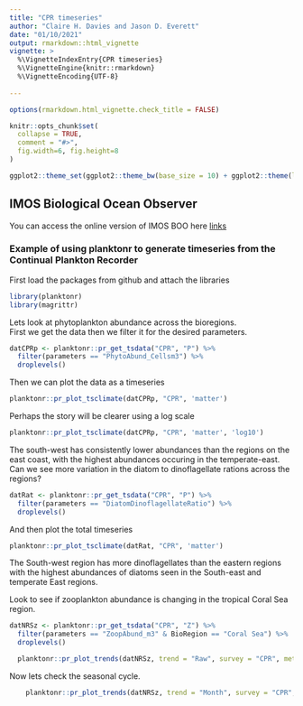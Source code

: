 ```yaml
---
title: "CPR timeseries"
author: "Claire H. Davies and Jason D. Everett"
date: "01/10/2021"
output: rmarkdown::html_vignette
vignette: >
  %\VignetteIndexEntry{CPR timeseries}
  %\VignetteEngine{knitr::rmarkdown}
  %\VignetteEncoding{UTF-8}
  
---
```


```r
options(rmarkdown.html_vignette.check_title = FALSE)

knitr::opts_chunk$set(
  collapse = TRUE,
  comment = "#>",
  fig.width=6, fig.height=8
)

ggplot2::theme_set(ggplot2::theme_bw(base_size = 10) + ggplot2::theme(legend.title = ggplot2::element_blank()))

```

## IMOS Biological Ocean Observer

You can access the online version of IMOS BOO here [links](https://jaseeverett.shinyapps.io/IMOS_BioOceanObserver/)

### Example of using planktonr to generate timeseries from the Continual Plankton Recorder

First load the packages from github and attach the libraries

```r
library(planktonr)
library(magrittr)
```

Lets look at phytoplankton abundance across the bioregions.  
First we get the data then we filter it for the desired parameters.

```r
datCPRp <- planktonr::pr_get_tsdata("CPR", "P") %>%
  filter(parameters == "PhytoAbund_Cellsm3") %>%
  droplevels()

```

Then we can plot the data as a timeseries

```r
planktonr::pr_plot_tsclimate(datCPRp, "CPR", 'matter') 

```

Perhaps the story will be clearer using a log scale

```r

planktonr::pr_plot_tsclimate(datCPRp, "CPR", 'matter', 'log10')

```

The south-west has consistently lower abundances than the regions on the east coast, with the highest abundances occuring in the temperate-east.
Can we see more variation in the diatom to dinoflagellate rations across the regions?

```r

datRat <- planktonr::pr_get_tsdata("CPR", "P") %>%
  filter(parameters == "DiatomDinoflagellateRatio") %>%
  droplevels()

```

And then plot the total timeseries

```r

planktonr::pr_plot_tsclimate(datRat, "CPR", 'matter')

```


The South-west region has more dinoflagellates than the eastern regions with the highest abundances of diatoms seen in the South-east and temperate East regions.



Look to see if zooplankton abundance is changing in the tropical Coral Sea region.
```r
datNRSz <- planktonr::pr_get_tsdata("CPR", "Z") %>%
  filter(parameters == "ZoopAbund_m3" & BioRegion == "Coral Sea") %>%
  droplevels()
```


```r
  planktonr::pr_plot_trends(datNRSz, trend = "Raw", survey = "CPR", method = "lm", y_trans = "log10")
```


Now lets check the seasonal cycle.
```r
    planktonr::pr_plot_trends(datNRSz, trend = "Month", survey = "CPR", method = "loess", y_trans = "log10")
```
